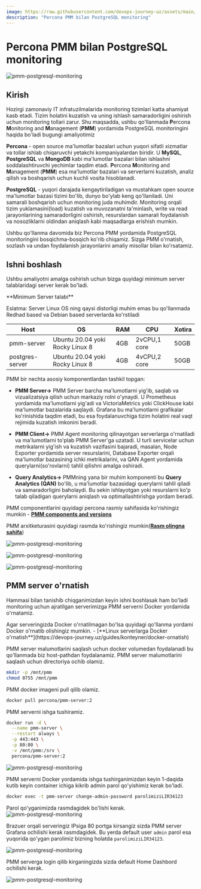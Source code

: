 ```yaml
---
image: https://raw.githubusercontent.com/devops-journey-uz/assets/main/images/tutorials/database/postgres-monitoring-pmm/banner.png
description: "Percona PMM bilan PostgreSQL monitoring"
---
```



# Percona PMM bilan PostgreSQL monitoring

![pmm-postgresql-monitoring](https://raw.githubusercontent.com/devops-journey-uz/assets/main/images/tutorials/database/postgres-monitoring-pmm/banner.png)

## Kirish

Hozirgi zamonaviy IT infratuzilmalarida monitoring tizimlari katta ahamiyat kasb etadi. Tizim holatini kuzatish va uning ishlash samaradorligini oshirish uchun monitoring tollari zarur. Shu maqsadda, ushbu qo'llanmada **P**ercona **M**onitoring and **M**anagement (**PMM**) yordamida PostgreSQL monitoringini haqida bo'ladi bugungi amaliyotimiz

**Percona** - open source ma'lumotlar bazalari uchun yuqori sifatli xizmatlar va tollar ishlab chiqaruvchi yetakchi kompaniyalardan biridir. U **MySQL**, **PostgreSQL** va **MongoDB** kabi ma'lumotlar bazalari bilan ishlashni soddalashtiruvchi yechimlar taqdim etadi. **P**ercona **M**onitoring and **M**anagement (**PMM**) esa ma'lumotlar bazalari va serverlarni kuzatish, analiz qilish va boshqarish uchun kuchli vosita hisoblanadi.

**PostgreSQL** - yuqori darajada kengaytiriladigan va mustahkam open source ma'lumotlar bazasi tizimi bo'lib, dunyo bo'ylab keng qo'llaniladi. Uni samarali boshqarish uchun monitoring juda muhimdir. Monitoring orqali tizim yuklamasini(load) kuzatish va muvozanatni ta'minlash, write va read jarayonlarining samaradorligini oshirish, resurslardan samarali foydalanish va nosozliklarni oldindan aniqlash kabi maqsadlarga erishish mumkin.

Ushbu qo'llanma davomida biz Percona PMM yordamida PostgreSQL monitoringini bosqichma-bosqich ko'rib chiqamiz. Sizga PMM o'rnatish, sozlash va undan foydalanish jarayonlarini amaliy misollar bilan ko'rsatamiz.


## Ishni boshlash

Ushbu amaliyotni amalga oshirish uchun bizga quyidagi minimum server talablaridagi server kerak bo'ladi.

<Callout type="info" emoji="">
**Minimum Server talabi**

Eslatma: Server Linux OS ning qaysi distorligi muhim emas bu qo'llanmada Redhad based va Debian based serverlarda ko'rstiladi

| Host        | OS            | RAM            | CPU           | Xotira       |
| ----------- | ------------- | -------------- | ------------- |------------- |
|  pmm-server        | Ubuntu 20.04 yoki Rocky Linux 8  | 4GB           | 2vCPU,1 core  | 50GB        |
|  postgres-server     | Ubuntu 20.04 yoki Rocky Linux 8  | 4GB            | 4vCPU,2 core  | 50GB         |
</Callout>

PMM bir nechta asosiy komponentlardan tashkil topgan:

* **PMM Server->** PMM Server barcha ma'lumotlarni yig'ib, saqlab va vizualizatsiya qilish uchun markaziy rolni o'ynaydi. U Prometheus yordamida ma'lumotlarni yig'adi va VictoriaMetrics yoki ClickHouse kabi ma'lumotlar bazalarida saqlaydi. Grafana bu ma'lumotlarni grafikalar ko'rinishida taqdim etadi, bu esa foydalanuvchiga tizim holatini real vaqt rejimida kuzatish imkonini beradi.

* **PMM Client->** PMM Agent monitoring qilinayotgan serverlarga o'rnatiladi va ma'lumotlarni to'plab PMM Server'ga uzatadi. U turli servicelar uchun metrikalarni yig'ish va kuzatish vazifasini bajaradi, masalan, Node Exporter yordamida server resurslarini, Database Exporter orqali ma'lumotlar bazasining ichki metrikalarini, va QAN Agent yordamida querylarni(so'rovlarni) tahlil qilishni amalga oshiradi.

* **Query Analytics->** PMMning yana bir muhim komponenti bu **Query Analytics (QAN)** bo'lib, u ma'lumotlar bazasidagi querylarni tahlil qiladi va samaradorligini baholaydi. Bu sekin ishlayotgan yoki resurslarni ko'p talab qiladigan querylarni aniqlash va optimallashtirishga yordam beradi.

PMM componentlarini quyidagi percona rasmiy sahifasida ko'rishingiz mumkin - [**PMM components and versions**](https://docs.percona.com/percona-monitoring-and-management/details/pmm_components_and_versions.html)



PMM arxitketurasini quyidagi rasmda ko'rishingiz mumkin([**Rasm olingna sahifa**](https://docs.percona.com/percona-monitoring-and-management/details/architecture.html))

![pmm-postgresql-monitoring](https://raw.githubusercontent.com/devops-journey-uz/assets/main/images/tutorials/database/postgres-monitoring-pmm/2.jpg)

![pmm-postgresql-monitoring](https://raw.githubusercontent.com/devops-journey-uz/assets/main/images/tutorials/database/postgres-monitoring-pmm/2.jpg)

![pmm-postgresql-monitoring](https://raw.githubusercontent.com/devops-journey-uz/assets/main/images/tutorials/database/postgres-monitoring-pmm/3.jpg)

## PMM server o'rnatish

Hammasi bilan tanishib chiqganimizdan keyin ishni boshlasak ham bo'ladi monitoring uchun ajratilgan serverimizga PMM serverni Docker yordamida o'rnatamiz.

<Callout type="info" emoji="">
Agar serveringizda Docker o'rnatilmagan bo'lsa quyidagi qo'llanma yordami Docker o'rnatib olishingiz mumkin. - [**Linux serverlarga Docker o'rnatish**](https://devops-journey.uz/guides/konteyner/docker-ornatish)
</Callout>

PMM server malumotlarini saqlash uchun docker volumedan foydalanadi bu qo'llanmada biz host-pathdan foydalanamiz. PMM server malumotlarini saqlash uchun directoriya ochib olamiz.

```bash
mkdir -p /mnt/pmm
chmod 0755 /mnt/pmm
```
PMM docker imageni pull qilib olamiz.

```bash
docker pull percona/pmm-server:2
```
PMM serverni ishga tushiramiz.

```bash
docker run -d \
  --name pmm-server \
  --restart always \
  -p 443:443 \
  -p 80:80 \
  -v /mnt/pmm:/srv \
  percona/pmm-server:2
```
![pmm-postgresql-monitoring](https://raw.githubusercontent.com/devops-journey-uz/assets/main/images/tutorials/database/postgres-monitoring-pmm/4.png)

PMM serverni Docker yordamida ishga tushirganimizdan keyin 1-daqida kutib keyin container ichiga kikrib admin parol qo'yishimiz kerak bo'ladi.

```bash
docker exec -t pmm-server change-admin-password parolimiziLIR34123
```
Parol qo'yganimizda rasmdagidek bo'lishi kerak.
![pmm-postgresql-monitoring](https://raw.githubusercontent.com/devops-journey-uz/assets/main/images/tutorials/database/postgres-monitoring-pmm/5.png)

Brazuer orqali serveringiz IPsiga 80 portga kirsangiz sizda PMM server Grafana ochilishi kerak rasmdagidek.
Bu yerda default user `admin` parol esa yuqorida qo'ygan parolimiz bizning holatda `parolimiziLIR34123`.

![pmm-postgresql-monitoring](https://raw.githubusercontent.com/devops-journey-uz/assets/main/images/tutorials/database/postgres-monitoring-pmm/6.png)

PMM serverga login qilib kirganingizda sizda default Home Dashbord ochilishi kerak.

![pmm-postgresql-monitoring](https://raw.githubusercontent.com/devops-journey-uz/assets/main/images/tutorials/database/postgres-monitoring-pmm/7.png)
